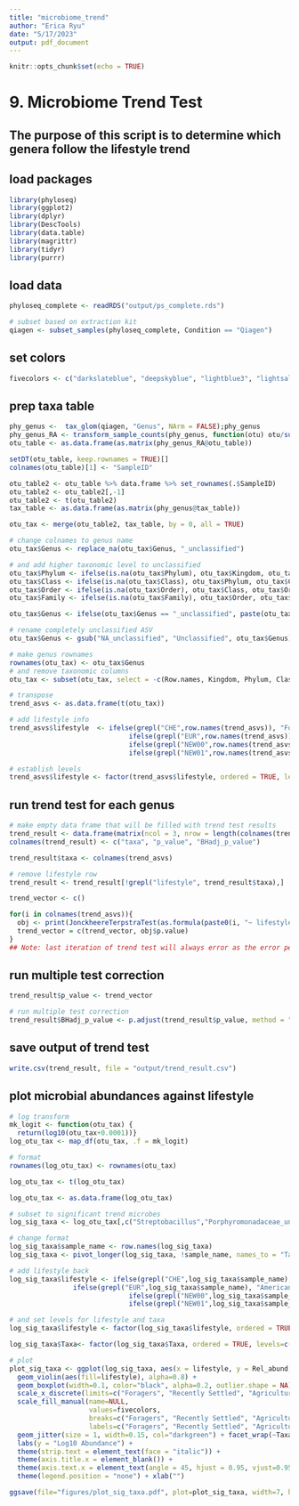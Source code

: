 ```yaml
---
title: "microbiome_trend"
author: "Erica Ryu"
date: "5/17/2023"
output: pdf_document
---
```


```r
knitr::opts_chunk$set(echo = TRUE)
```

# 9. Microbiome Trend Test

## The purpose of this script is to determine which genera follow the lifestyle trend

## load packages
```r
library(phyloseq)
library(ggplot2)
library(dplyr)
library(DescTools)
library(data.table)
library(magrittr)
library(tidyr)
library(purrr)
```

## load data
```r
phyloseq_complete <- readRDS("output/ps_complete.rds")

# subset based on extraction kit
qiagen <- subset_samples(phyloseq_complete, Condition == "Qiagen")
```

## set colors
```r
fivecolors <- c("darkslateblue", "deepskyblue", "lightblue3", "lightsalmon" , "firebrick")
```

## prep taxa table
```r
phy_genus <-  tax_glom(qiagen, "Genus", NArm = FALSE);phy_genus
phy_genus_RA <- transform_sample_counts(phy_genus, function(otu) otu/sum(otu))
otu_table <- as.data.frame(as.matrix(phy_genus_RA@otu_table))

setDT(otu_table, keep.rownames = TRUE)[]
colnames(otu_table)[1] <- "SampleID"

otu_table2 <- otu_table %>% data.frame %>% set_rownames(.$SampleID)
otu_table2 <- otu_table2[,-1]
otu_table2 <- t(otu_table2)
tax_table <- as.data.frame(as.matrix(phy_genus@tax_table))

otu_tax <- merge(otu_table2, tax_table, by = 0, all = TRUE)

# change colnames to genus name
otu_tax$Genus <- replace_na(otu_tax$Genus, "_unclassified")

# and add higher taxonomic level to unclassified
otu_tax$Phylum <- ifelse(is.na(otu_tax$Phylum), otu_tax$Kingdom, otu_tax$Phylum)
otu_tax$Class <- ifelse(is.na(otu_tax$Class), otu_tax$Phylum, otu_tax$Class)
otu_tax$Order <- ifelse(is.na(otu_tax$Order), otu_tax$Class, otu_tax$Order)
otu_tax$Family <- ifelse(is.na(otu_tax$Family), otu_tax$Order, otu_tax$Family)

otu_tax$Genus <- ifelse(otu_tax$Genus == "_unclassified", paste(otu_tax$Family, otu_tax$Genus, sep = ""), otu_tax$Genus)

# rename completely unclassified ASV
otu_tax$Genus <- gsub("NA_unclassified", "Unclassified", otu_tax$Genus)

# make genus rownames
rownames(otu_tax) <- otu_tax$Genus
# and remove taxonomic columns
otu_tax <- subset(otu_tax, select = -c(Row.names, Kingdom, Phylum, Class, Order, Family, Genus))

# transpose
trend_asvs <- as.data.frame(t(otu_tax))

# add lifestyle info
trend_asvs$lifestyle  <- ifelse(grepl("CHE",row.names(trend_asvs)), "Foragers",
                              ifelse(grepl("EUR",row.names(trend_asvs)), "American Industrial", 
                              ifelse(grepl("NEW00",row.names(trend_asvs)) | grepl("NEW10",row.names(trend_asvs)) | grepl("THA",row.names(trend_asvs)), "Agriculturalists",
                              ifelse(grepl("NEW01",row.names(trend_asvs)) | grepl("NEW11",row.names(trend_asvs)), "Expats", "Recently Settled"))))

# establish levels
trend_asvs$lifestyle <- factor(trend_asvs$lifestyle, ordered = TRUE, levels=c("Foragers", "Recently Settled", "Agriculturalists", "Expats", "American Industrial"))
```

## run trend test for each genus
```r
# make empty data frame that will be filled with trend test results
trend_result <- data.frame(matrix(ncol = 3, nrow = length(colnames(trend_asvs))))
colnames(trend_result) <- c("taxa", "p_value", "BHadj_p_value")

trend_result$taxa <- colnames(trend_asvs)

# remove lifestyle row
trend_result <- trend_result[!grepl("lifestyle", trend_result$taxa),]

trend_vector <- c()

for(i in colnames(trend_asvs)){
  obj <- print(JonckheereTerpstraTest(as.formula(paste0(i, "~ lifestyle")),  data=trend_asvs))
  trend_vector = c(trend_vector, obj$p.value)
}
## Note: last iteration of trend test will always error as the error pertains to the lifestyle column. ignore error
```

## run multiple test correction
```r
trend_result$p_value <- trend_vector

# run multiple test correction
trend_result$BHadj_p_value <- p.adjust(trend_result$p_value, method = "BH", n = length(trend_result$p_value))
```

## save output of trend test
```r
write.csv(trend_result, file = "output/trend_result.csv")
```

## plot microbial abundances against lifestyle
```r
# log transform
mk_logit <- function(otu_tax) {
  return(log10(otu_tax+0.0001))}
log_otu_tax <- map_df(otu_tax, .f = mk_logit)

# format
rownames(log_otu_tax) <- rownames(otu_tax)

log_otu_tax <- t(log_otu_tax)

log_otu_tax <- as.data.frame(log_otu_tax)

# subset to significant trend microbes
log_sig_taxa <- log_otu_tax[,c("Streptobacillus","Porphyromonadaceae_unclassified","Granulicatella","Moraxella","Simonsiella","Neisseria","Bacteroidetes_unclassified","Brachymonas","Atopobium")]

# change format
log_sig_taxa$sample_name <- row.names(log_sig_taxa)
log_sig_taxa <- pivot_longer(log_sig_taxa, !sample_name, names_to = "Taxa", values_to = "Rel_abund")

# add lifestyle back
log_sig_taxa$lifestyle <- ifelse(grepl("CHE",log_sig_taxa$sample_name), "Foragers", 
                ifelse(grepl("EUR",log_sig_taxa$sample_name), "American Industrial",
                              ifelse(grepl("NEW00",log_sig_taxa$sample_name) | grepl("NEW10",log_sig_taxa$sample_name) | grepl("THA",log_sig_taxa$sample_name), "Agriculturalists",
                              ifelse(grepl("NEW01",log_sig_taxa$sample_name) | grepl("NEW11",log_sig_taxa$sample_name), "Expats", "Recently Settled"))))

# and set levels for lifestyle and taxa
log_sig_taxa$lifestyle <- factor(log_sig_taxa$lifestyle, ordered = TRUE, levels=c("Foragers", "Recently Settled", "Agriculturalists", "Expats", "American Industrial"))

log_sig_taxa$Taxa<- factor(log_sig_taxa$Taxa, ordered = TRUE, levels=c("Streptobacillus","Porphyromonadaceae_unclassified","Granulicatella","Moraxella","Simonsiella","Neisseria","Bacteroidetes_unclassified","Brachymonas","Atopobium"))

# plot
plot_sig_taxa <- ggplot(log_sig_taxa, aes(x = lifestyle, y = Rel_abund, group = lifestyle), color = black) +
  geom_violin(aes(fill=lifestyle), alpha=0.8) +
  geom_boxplot(width=0.1, color="black", alpha=0.2, outlier.shape = NA) +
  scale_x_discrete(limits=c("Foragers", "Recently Settled", "Agriculturalists", "Expats", "American Industrial")) +
  scale_fill_manual(name=NULL,
                    values=fivecolors,
                    breaks=c("Foragers", "Recently Settled", "Agriculturalists", "Expats", "American Industrial"),
                    labels=c("Foragers", "Recently Settled", "Agriculturalists", "Expats",  "American Industrial")) +
  geom_jitter(size = 1, width=0.15, col="darkgreen") + facet_wrap(~Taxa, ncol = 3, scales = "fixed") +
  labs(y = "Log10 Abundance") +
  theme(strip.text = element_text(face = "italic")) +
  theme(axis.title.x = element_blank()) +
  theme(axis.text.x = element_text(angle = 45, hjust = 0.95, vjust=0.95)) +
  theme(legend.position = "none") + xlab("")

ggsave(file="figures/plot_sig_taxa.pdf", plot=plot_sig_taxa, width=7, height=7)
```
